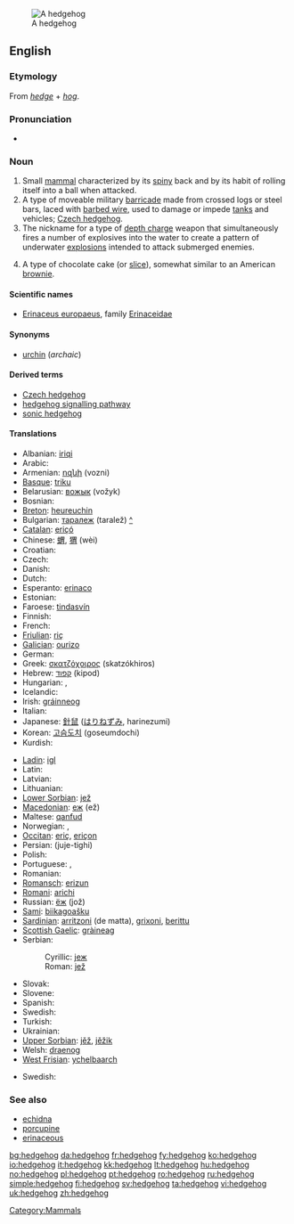{{wikipedia}}
[[Image:Igel01.jpg|thumb|A hedgehog]]
==English==

===Etymology===
From ''[[hedge]]'' + ''[[hog]]''.

===Pronunciation===
* {{IPA|/ˈhɛʤhɒg/}}

===Noun===
{{en-noun}}

# Small [[mammal]] characterized by its [[spiny]] back and by its habit of rolling itself into a ball when attacked.
# A type of moveable military [[barricade]] made from crossed logs or steel bars, laced with [[barbed wire]], used to damage or impede [[tank]]s and vehicles; [[Czech hedgehog]].
# The nickname for a type of [[depth charge]] weapon that simultaneously fires a number of explosives into the water to create a pattern of underwater [[explosion]]s intended to attack submerged enemies.
# {{Australian English}} A type of chocolate cake (or [[slice]]), somewhat similar to an American [[brownie]].

====Scientific names====
* [[Erinaceus europaeus]], family [[Erinaceidae]]

====Synonyms====
* [[urchin]] (''archaic'')

====Derived terms====
* [[Czech hedgehog]]
* [[hedgehog signalling pathway]]
* [[sonic hedgehog]]

====Translations====
{{trans-top|animal}}
* Albanian: [[iriqi]]
* Arabic: {{t-|ar|قنفذ|m|alt=قُنْفُذ|tr=qunfúð|sc=Arab}}
* Armenian: [[ոզնի]] (vozni)
* [[Basque]]: [[triku]]
* Belarusian: [[вожык]] (vožyk) {{m}}
* Bosnian: {{t-|bs|jež|m}}
* [[Breton]]: [[heureuchin]]
* Bulgarian: [[таралеж]] (taralež) [[:bg:таралеж|^]]
* [[Catalan]]: [[eriçó]] {{m}}
* Chinese: [[蝟]], [[猬]] (wèi)
* Croatian: {{t-|hr|jež|m}}
* Czech: {{t-|cs|ježek|m}}
* Danish: {{t+|da|pindsvin|n}}
* Dutch: {{t+|nl|egel|m}}
* Esperanto: [[erinaco]]
* Estonian: {{t-|et|siil}}
* Faroese: [[tindasvín]]
* Finnish: {{t+|fi|siili}}
* French: {{t+|fr|hérisson|m}}
* [[Friulian]]: [[riç]]
* [[Galician]]: [[ourizo]] {{m}}
* German: {{t+|de|Igel|m}}
* Greek: [[σκατζόχοιρος]] (skatzókhiros)
* Hebrew: [[קפוד]] (kipod)
* Hungarian: {{t+|hu|sün}}, {{t+|hu|sündisznó}}
* Icelandic: {{t+|is|broddgöltur|m}}
* Irish: [[gráinneog]]
* Italian: {{t+|it|riccio|m}}
* Japanese: [[針鼠]] ([[はりねずみ]], harinezumi)
* Korean: [[고슴도치]] (goseumdochi)
* Kurdish: {{t|ku|ژیژۆک|tr=jijok|sc=KUchar}}
{{trans-mid}}
* [[Ladin]]: [[igl]]
* Latin: {{t-|la|erinaceus|m}}
* Latvian: {{t-|lv|ezis|xs=Latvian}}
* Lithuanian: {{t+|lt|ežys|xs=Lithuanian}}
* [[Lower Sorbian]]: [[jež]]
* [[Macedonian]]: [[еж]] (ež) {{m}}
* Maltese: [[qanfud]]
* Norwegian: {{t+|no|piggsvin|n}}, {{t+|no|pinnsvin|n}}
* [[Occitan]]: [[eriç]], [[eriçon]]
* Persian: {{fa-Arab|[[جوجه‌تیغی]]}} (juje-tighi)
* Polish: {{t+|pl|jeż|m}}
* Portuguese: {{t-|pt|porco-espinho|m}}, {{t+|pt|ouriço|m}}
* Romanian: {{t+|ro|arici}}
* [[Romansch]]: [[erizun]]
* [[Romani]]: [[arichi]] {{m}}
* Russian: [[ёж]] (jož) {{m}}
* [[Sami]]: [[biikagoašku]]
* [[Sardinian]]: [[arritzoni]] (de matta), [[grixoni]], [[berittu]]
* [[Scottish Gaelic]]: [[gràineag]]
* Serbian:
*: Cyrillic: [[јеж#Serbian|јеж]] {{m}}
*: Roman: [[jež#Serbian|jež]] {{m}}
* Slovak: {{t-|sk|jež}}
* Slovene: {{t+|sl|jež|m}}
* Spanish: {{t-|es|erizo|m}}
* Swedish: {{t+|sv|igelkott|c}}
* Turkish: {{t+|tr|kirpi}}
* Ukrainian: {{t+|uk|їжак|m|tr=ižak|sc=Cyrl|xs=Ukrainian}}
* [[Upper Sorbian]]: [[jěž]], [[jěžik]]
* Welsh: [[draenog]]
* [[West Frisian]]: [[ychelbaarch]]
{{trans-bottom}}

{{trans-top|obstacle}}
* Swedish: {{t+|sv|spansk ryttare|c}}
{{trans-mid}}
{{trans-bottom}}

===See also===
* [[echidna]]
* [[porcupine]]
* [[erinaceous]]

[[Category:Mammals]]

[[bg:hedgehog]]
[[da:hedgehog]]
[[fr:hedgehog]]
[[fy:hedgehog]]
[[ko:hedgehog]]
[[io:hedgehog]]
[[it:hedgehog]]
[[kk:hedgehog]]
[[lt:hedgehog]]
[[hu:hedgehog]]
[[no:hedgehog]]
[[pl:hedgehog]]
[[pt:hedgehog]]
[[ro:hedgehog]]
[[ru:hedgehog]]
[[simple:hedgehog]]
[[fi:hedgehog]]
[[sv:hedgehog]]
[[ta:hedgehog]]
[[vi:hedgehog]]
[[uk:hedgehog]]
[[zh:hedgehog]]